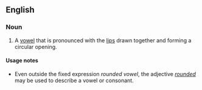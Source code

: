==English==
{{wp}}

===Noun===
{{en-noun}}

# {{lb|en|phonetics}} A [[vowel]] that is pronounced with the [[lip]]s drawn together and forming a circular opening.
#: {{ant|en|unrounded vowel}}

====Usage notes====
* Even outside the fixed expression ''rounded vowel'', the adjective ''[[rounded]]'' may be used to describe a vowel or consonant.